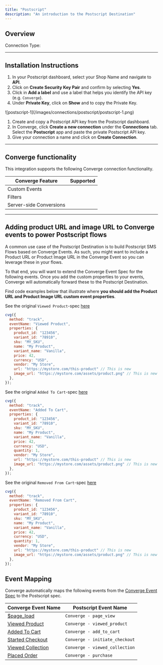 ```yaml
---
title: "Postscript"
description: "An introduction to the Postscript Destination"
---
```



## Overview

Connection Type: <IconText text="Server-side" name="server" iconType="duotone" iconLocation="after"/>

---

## Installation Instructions

<Steps>
<Step icon="key" title="1. Create a Postscript API key">

1. In your Postscript dashboard, select your Shop Name and navigate to **API**.
2. Click on **Create Security Key Pair** and confirm by selecting **Yes**.
3. Click in **Add a label** and use a label that helps you identify the API key (e.g. `Converge`).
4. Under **Private Key**, click on **Show** and to copy the Private Key.

<Frame>
    ![postscript-1](/images/connections/postscript/postscript-1.png)
</Frame>
</Step>

<Step icon="list" title="2. Create the Converge Connection">

1. Create and copy a Postscript API key from the Postscript dashboard.
2. In Converge, click **Create a new connection** under the **Connections** tab. Select the **Postscript** app and paste the private Postscript API key.
3. Give your connection a name and click on **Create Connection**.

</Step>

</Steps>

---

## Converge functionality

This integration supports the following Converge connection functionality.

| Converge Feature        |       Supported       |
| ----------------------- | :-------------------: |
| Custom Events           | <Icon name="check" /> |
| Filters                 | <Icon name="xmark" /> |
| Server-side Conversions | <Icon name="check" /> |


---

## Adding product URL and image URL to Converge events to power Postscript flows

A common use case of the Postscript Destination is to build Postscript SMS Flows based on Converge Events. 
As such, you might want to include a Product URL or Product Image URL in the Converge Event so you can leverage these in your flows. 

To that end, you will want to extend the Converge Event Spec for the following events.
Once you add the custom properties to your events, Converge will automatically forward these to the Postscript Destination.

Find code examples below that illustrate where **you should add the Product URL and Product Image URL custom event properties**.

<AccordionGroup>

<Accordion title="Viewed Product" icon="code">

See the original `Viewed Product`-spec [here](/sources/converge-spec.mdx#viewed-product)

<CodeGroup>

```javascript JavaScript
cvg({
  method: "track",
  eventName: "Viewed Product",
  properties: {
    product_id: "123456",
    variant_id: "78910", 
    sku: "MY_SKU",
    name: "My Product",
    variant_name: "Vanilla", 
    price: 42,
    currency: "USD",
    vendor: "My Store",
    url: "https://mystore.com/this-product" // This is new
    image_url: "https://mystore.com/assets/product.png" // This is new
  },
});
```

</CodeGroup>

</Accordion>

<Accordion title="Added To Cart" icon="code">

See the original `Added To Cart`-spec [here](/sources/converge-spec.mdx#added-to-cart)

<CodeGroup>

```javascript JavaScript
cvg({
  method: "track",
  eventName: "Added To Cart",
  properties: {
    product_id: "123456",
    variant_id: "78910",
    sku: "MY_SKU",
    name: "My Product",
    variant_name: "Vanilla",
    price: 42,
    currency: "USD",
    quantity: 1,
    vendor: "My Store",
    url: "https://mystore.com/this-product" // This is new
    image_url: "https://mystore.com/assets/product.png" // This is new
  },
});

```

</CodeGroup>

</Accordion>

<Accordion title="Removed From Cart" icon="code">

See the original `Removed From Cart`-spec [here](/sources/converge-spec.mdx#removed-from-cart)

<CodeGroup>

```javascript JavaScript
cvg({
  method: "track",
  eventName: "Removed From Cart",
  properties: {
    product_id: "123456",
    variant_id: "78910",
    sku: "MY_SKU",
    name: "My Product",
    variant_name: "Vanilla",
    price: 42,
    currency: "USD",
    quantity: 1,
    vendor: "My Store",
    url: "https://mystore.com/this-product" // This is new
    image_url: "https://mystore.com/assets/product.png" // This is new
  },
});

```

</CodeGroup>

</Accordion>

</AccordionGroup>

## Event Mapping

Converge automatically maps the following events from the [Converge Event Spec](/sources/converge-spec) to the Postscript spec.

| Converge Event Name                                           | Postscript Event Name          |
| ------------------------------------------------------------- | ------------------------------ |
| [$page_load](/sources/converge-spec#page-load)                | `Converge - page_view`         |
| [Viewed Product](/sources/converge-spec#viewed-product)       | `Converge - viewed_product`    |
| [Added To Cart](/sources/converge-spec#added-to-cart)         | `Converge - add_to_cart`       |
| [Started Checkout](/sources/converge-spec#started-checkout)   | `Converge - initiate_checkout` |
| [Viewed Collection](/sources/converge-spec#viewed-collection) | `Converge - viewed_collection` |
| [Placed Order](/sources/converge-spec#placed-order)           | `Converge - purchase`          |
